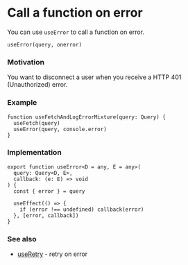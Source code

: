 # Call a function on error

You can use `useError` to call a function on error.

```tsx
useError(query, onerror) 
```

### Motivation

You want to disconnect a user when you receive a HTTP 401 (Unauthorized) error.

### Example

```tsx
function useFetchAndLogErrorMixture(query: Query) {
  useFetch(query)
  useError(query, console.error)
}
```

### Implementation

```tsx
export function useError<D = any, E = any>(
  query: Query<D, E>,
  callback: (e: E) => void
) {
  const { error } = query

  useEffect(() => {
    if (error !== undefined) callback(error)
  }, [error, callback])
}
```

### See also

- [useRetry](/features/use-retry) - retry on error